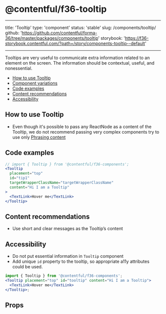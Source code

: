 # @contentful/f36-tooltip

---

title: 'Tooltip'
type: 'component'
status: 'stable'
slug: /components/tooltip/
github: 'https://github.com/contentful/forma-36/tree/master/packages/components/tooltip'
storybook: 'https://f36-storybook.contentful.com/?path=/story/components-tooltip--default'

---

Tooltips are very useful to communicate extra information related to an element on the screen. The information should be contextual, useful, and nonessential.

- [How to use Tooltip](#how-to-use-Tooltip)
- [Component variations](#component-variations)
- [Code examples](#code-examples)
- [Content recommendations](#content-recommendations)
- [Accessibility](#accessibility)

## How to use Tooltip

- Even though it's possible to pass any ReactNode as a content of the Tooltip,
  we do not recommend passing very complex components try to use only [Phrasing content](https://developer.mozilla.org/en-US/docs/Web/Guide/HTML/Content_categories#Phrasing_content)

## Code examples

```jsx
// import { Tooltip } from '@contentful/f36-components';
<Tooltip
  placement="top"
  id="tip1"
  targetWrapperClassName="targetWrapperClassName"
  content="Hi I am a Tooltip"
>
  <TextLink>Hover me</TextLink>
</Tooltip>
```

## Content recommendations

- Use short and clear messages as the Tooltip’s content

## Accessibility

- Do not put essential information in `Tooltip` component
- Add unique `id` property to the tooltip, so appropriate a11y attributes could be used.

```jsx
import { Tooltip } from '@contentful/f36-components';
<Tooltip placement="top" id="tooltip" content="Hi I am a Tooltip">
  <TextLink>Hover me</TextLink>
</Tooltip>;
```

## Props


<Props of="Tooltip" />
